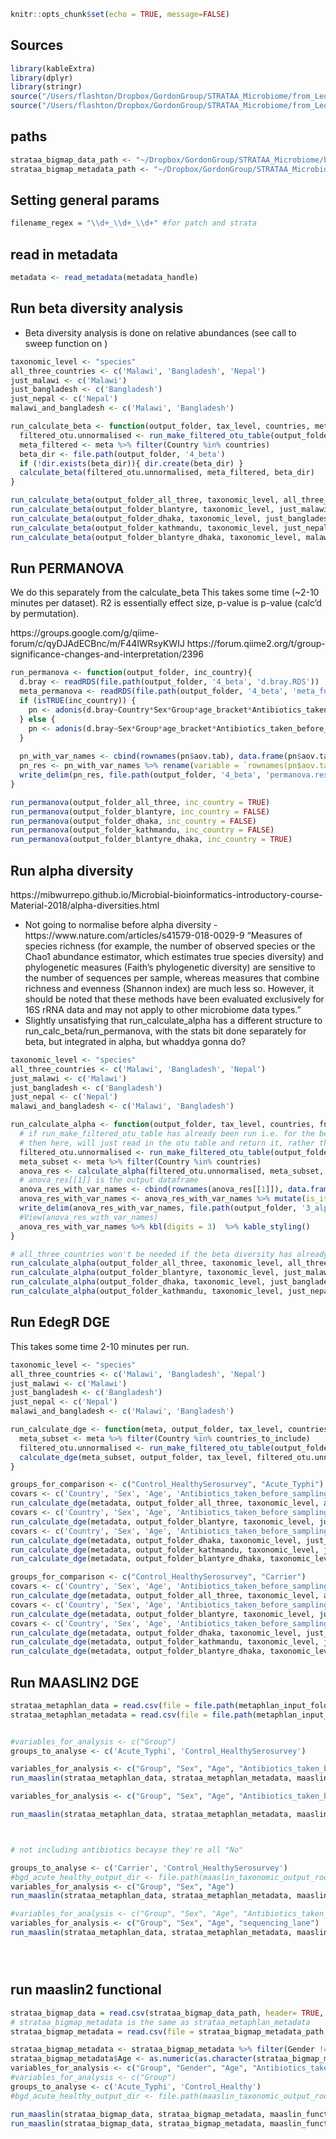 
```r
knitr::opts_chunk$set(echo = TRUE, message=FALSE)
```

## Sources
```r
library(kableExtra)
library(dplyr)
library(stringr)
source("/Users/flashton/Dropbox/GordonGroup/STRATAA_Microbiome/from_Leo/Leonardos_analysis/bin/core_functions.R")
source("/Users/flashton/Dropbox/GordonGroup/STRATAA_Microbiome/from_Leo/Leonardos_analysis/bin/config.R")
```

## paths

```r
strataa_bigmap_data_path <- "~/Dropbox/GordonGroup/STRATAA_Microbiome/big-map/2023.05.01/analyse_output/tsv-results/all_RPKMs.transpose.csv"
strataa_bigmap_metadata_path <- "~/Dropbox/GordonGroup/STRATAA_Microbiome/big-map/2023.05.01/2023.05.01.big_map_input.maaslin.csv"
```

## Setting general params

```r
filename_regex = "\\d+_\\d+_\\d+" #for patch and strata
```

## read in metadata

```r
metadata <- read_metadata(metadata_handle)

```



## Run beta diversity analysis

* Beta diversity analysis is done on relative abundances (see call to sweep function on )
```r

taxonomic_level <- "species"
all_three_countries <- c('Malawi', 'Bangladesh', 'Nepal')
just_malawi <- c('Malawi')
just_bangladesh <- c('Bangladesh')
just_nepal <- c('Nepal')
malawi_and_bangladesh <- c('Malawi', 'Bangladesh')

run_calculate_beta <- function(output_folder, tax_level, countries, meta, fn_regex, braken_folder){
  filtered_otu.unnormalised <- run_make_filtered_otu_table(output_folder, tax_level, countries, fn_regex, braken_folder, metadata)
  meta_filtered <- meta %>% filter(Country %in% countries)
  beta_dir <- file.path(output_folder, '4_beta')
  if (!dir.exists(beta_dir)){ dir.create(beta_dir) }
  calculate_beta(filtered_otu.unnormalised, meta_filtered, beta_dir)
}

run_calculate_beta(output_folder_all_three, taxonomic_level, all_three_countries, metadata, filename_regex, braken_folder)
run_calculate_beta(output_folder_blantyre, taxonomic_level, just_malawi, metadata, filename_regex, braken_folder)
run_calculate_beta(output_folder_dhaka, taxonomic_level, just_bangladesh, metadata, filename_regex, braken_folder)
run_calculate_beta(output_folder_kathmandu, taxonomic_level, just_nepal, metadata, filename_regex, braken_folder)
run_calculate_beta(output_folder_blantyre_dhaka, taxonomic_level, malawi_and_bangladesh, metadata, filename_regex, braken_folder)

```


## Run PERMANOVA

We do this separately from the calculate_beta This takes some time (~2-10 minutes per dataset). R2 is essentially effect size, p-value is p-value (calc'd by permutation).

https://groups.google.com/g/qiime-forum/c/qyDJAdECBnc/m/F44lWRsyKWIJ
https://forum.qiime2.org/t/group-significance-changes-and-interpretation/2396


```r
run_permanova <- function(output_folder, inc_country){
  d.bray <- readRDS(file.path(output_folder, '4_beta', 'd.bray.RDS'))
  meta_permanova <- readRDS(file.path(output_folder, '4_beta', 'meta_for_permanova.RDS'))
  if (isTRUE(inc_country)) {
    pn <- adonis(d.bray~Country*Sex*Group*age_bracket*Antibiotics_taken_before_sampling_yes_no_assumptions, data = meta_permanova, permutations = 1000)
  } else {
    pn <- adonis(d.bray~Sex*Group*age_bracket*Antibiotics_taken_before_sampling_yes_no_assumptions, data = meta_permanova, permutations = 1000)
  }
  
  pn_with_var_names <- cbind(rownames(pn$aov.tab), data.frame(pn$aov.tab, row.names = NULL))
  pn_res <- pn_with_var_names %>% rename(variable = `rownames(pn$aov.tab)`) %>% mutate(is_it_significant = ifelse(`Pr..F.` < 0.01, 'significant', 'not_significant')) %>% arrange(desc(is_it_significant), desc(R2)) %>% select(!c(Df, SumsOfSqs, MeanSqs, F.Model))
  write_delim(pn_res, file.path(output_folder, '4_beta', 'permanova.results.tsv'), delim = '\t')
}

run_permanova(output_folder_all_three, inc_country = TRUE)
run_permanova(output_folder_blantyre, inc_country = FALSE)
run_permanova(output_folder_dhaka, inc_country = FALSE)
run_permanova(output_folder_kathmandu, inc_country = FALSE)
run_permanova(output_folder_blantyre_dhaka, inc_country = TRUE)

```

## Run alpha diversity

https://mibwurrepo.github.io/Microbial-bioinformatics-introductory-course-Material-2018/alpha-diversities.html

* Not going to normalise before alpha diversity - https://www.nature.com/articles/s41579-018-0029-9
"Measures of species richness (for example, the number of observed species or the Chao1 abundance estimator, which estimates true species diversity) and phylogenetic measures (Faith’s phylogenetic diversity) are sensitive to the number of sequences per sample, whereas measures that combine richness and evenness (Shannon index) are much less so. However, it should be noted that these methods have been evaluated exclusively for 16S rRNA data and may not apply to other microbiome data types."
* Slightly unsatisfying that run_calculate_alpha has a different structure to run_calc_beta/run_permanova, with the stats bit done separately for beta, but integrated in alpha, but whaddya gonna do?

```r

taxonomic_level <- "species"
all_three_countries <- c('Malawi', 'Bangladesh', 'Nepal')
just_malawi <- c('Malawi')
just_bangladesh <- c('Bangladesh')
just_nepal <- c('Nepal')
malawi_and_bangladesh <- c('Malawi', 'Bangladesh')

run_calculate_alpha <- function(output_folder, tax_level, countries, fn_regex, braken_folder, meta, inc_country){
  # if run_make_filtered_otu_table has already been run i.e. for the beta diversity analysi
  # then here, will just read in the otu table and return it, rather than gathering all the per sample files.
  filtered_otu.unnormalised <- run_make_filtered_otu_table(output_folder, tax_level, countries, fn_regex, braken_folder, meta)
  meta_subset <- meta %>% filter(Country %in% countries)
  anova_res <- calculate_alpha(filtered_otu.unnormalised, meta_subset, quote("Group"), output_folder, "Phenotype", inc_country)
  # anova_res[[1]] is the output dataframe
  anova_res_with_var_names <- cbind(rownames(anova_res[[1]]), data.frame(anova_res[[1]], row.names = NULL))
  anova_res_with_var_names <- anova_res_with_var_names %>% mutate(is_it_significant = ifelse(`Pr..F.` < 0.01, 'significant', 'not_significant')) %>% arrange(desc(is_it_significant), `Pr..F.`)
  write_delim(anova_res_with_var_names, file.path(output_folder, '3_alpha', 'shannon.anova.results.tsv'), delim = '\t')
  #View(anova_res_with_var_names)
  anova_res_with_var_names %>% kbl(digits = 3)  %>% kable_styling()
}

# all_three_countries won't be needed if the beta diversity has already been calculated, but should include just in case.
run_calculate_alpha(output_folder_all_three, taxonomic_level, all_three_countries, filename_regex, braken_folder, metadata, inc_country = TRUE)
run_calculate_alpha(output_folder_blantyre, taxonomic_level, just_malawi, filename_regex, braken_folder, metadata, inc_country = FALSE)
run_calculate_alpha(output_folder_dhaka, taxonomic_level, just_bangladesh, filename_regex, braken_folder, metadata, inc_country = FALSE)
run_calculate_alpha(output_folder_kathmandu, taxonomic_level, just_nepal, filename_regex, braken_folder, metadata, inc_country = FALSE)


```


## Run EdegR DGE

This takes some time 2-10 minutes per run.

```r

taxonomic_level <- "species"
all_three_countries <- c('Malawi', 'Bangladesh', 'Nepal')
just_malawi <- c('Malawi')
just_bangladesh <- c('Bangladesh')
just_nepal <- c('Nepal')
malawi_and_bangladesh <- c('Malawi', 'Bangladesh')

run_calculate_dge <- function(meta, output_folder, tax_level, countries_to_include, covariates, groups_for_comparison){
  meta_subset <- meta %>% filter(Country %in% countries_to_include)
  filtered_otu.unnormalised <- run_make_filtered_otu_table(output_folder, tax_level, countries_to_include, fn_regex, braken_folder, meta)
  calculate_dge(meta_subset, output_folder, tax_level, filtered_otu.unnormalised, covariates, groups_for_comparison)
}

groups_for_comparison <- c("Control_HealthySerosurvey", "Acute_Typhi")
covars <- c('Country', 'Sex', 'Age', 'Antibiotics_taken_before_sampling_yes_no_assumptions', 'sequencing_lane')
run_calculate_dge(metadata, output_folder_all_three, taxonomic_level, all_three_countries, covars, groups_for_comparison)
covars <- c('Country', 'Sex', 'Age', 'Antibiotics_taken_before_sampling_yes_no_assumptions', 'sequencing_lane')
run_calculate_dge(metadata, output_folder_blantyre, taxonomic_level, just_malawi, covars, groups_for_comparison)
covars <- c('Country', 'Sex', 'Age', 'Antibiotics_taken_before_sampling_yes_no_assumptions')
run_calculate_dge(metadata, output_folder_dhaka, taxonomic_level, just_bangladesh, covars, groups_for_comparison)
run_calculate_dge(metadata, output_folder_kathmandu, taxonomic_level, just_nepal, covars, groups_for_comparison)
run_calculate_dge(metadata, output_folder_blantyre_dhaka, taxonomic_level, malawi_and_bangladesh, covars, groups_for_comparison)

groups_for_comparison <- c("Control_HealthySerosurvey", "Carrier")
covars <- c('Country', 'Sex', 'Age', 'Antibiotics_taken_before_sampling_yes_no_assumptions', 'sequencing_lane')
run_calculate_dge(metadata, output_folder_all_three, taxonomic_level, all_three_countries, covars, groups_for_comparison)
covars <- c('Country', 'Sex', 'Age', 'Antibiotics_taken_before_sampling_yes_no_assumptions', 'sequencing_lane')
run_calculate_dge(metadata, output_folder_blantyre, taxonomic_level, just_malawi, covars, groups_for_comparison)
covars <- c('Country', 'Sex', 'Age', 'Antibiotics_taken_before_sampling_yes_no_assumptions')
run_calculate_dge(metadata, output_folder_dhaka, taxonomic_level, just_bangladesh, covars, groups_for_comparison)
run_calculate_dge(metadata, output_folder_kathmandu, taxonomic_level, just_nepal, covars, groups_for_comparison)
run_calculate_dge(metadata, output_folder_blantyre_dhaka, taxonomic_level, malawi_and_bangladesh, covars, groups_for_comparison)
```



## Run MAASLIN2 DGE

```r

strataa_metaphlan_data = read.csv(file = file.path(metaphlan_input_folder, '2023.05.11.all_strataa_metaphlan.csv'), header= TRUE, sep = ",", row.names = 1, stringsAsFactors = FALSE, check.names=FALSE)
strataa_metaphlan_metadata = read.csv(file = file.path(metaphlan_input_folder, '2023.05.11.strataa_metadata.metaphlan.csv'), header = TRUE, sep = ",", row.names = 1, stringsAsFactors = FALSE)


#variables_for_analysis <- c("Group")
groups_to_analyse <- c('Acute_Typhi', 'Control_HealthySerosurvey')

variables_for_analysis <- c("Group", "Sex", "Age", "Antibiotics_taken_before_sampling_yes_no_assumptions")
run_maaslin(strataa_metaphlan_data, strataa_metaphlan_metadata, maaslin_taxonomic_output_root_folder, 'Bangladesh', groups_to_analyse, variables_for_analysis, 'NONE', 'LOG')

variables_for_analysis <- c("Group", "Sex", "Age", "Antibiotics_taken_before_sampling_yes_no_assumptions", "sequencing_lane")

run_maaslin(strataa_metaphlan_data, strataa_metaphlan_metadata, maaslin_taxonomic_output_root_folder, 'Malawi', groups_to_analyse, variables_for_analysis, 'NONE', 'LOG', c("sequencing_lane,32580_7"))



# not including antibiotics becayse they're all "No"

groups_to_analyse <- c('Carrier', 'Control_HealthySerosurvey')
#bgd_acute_healthy_output_dir <- file.path(maaslin_taxonomic_output_root_folder, paste())
variables_for_analysis <- c("Group", "Sex", "Age")
run_maaslin(strataa_metaphlan_data, strataa_metaphlan_metadata, maaslin_taxonomic_output_root_folder, 'Bangladesh', groups_to_analyse, variables_for_analysis, 'NONE', 'LOG', NA)

#variables_for_analysis <- c("Group", "Sex", "Age", "Antibiotics_taken_before_sampling_yes_no_assumptions", "sequencing_lane")
variables_for_analysis <- c("Group", "Sex", "Age", "sequencing_lane")
run_maaslin(strataa_metaphlan_data, strataa_metaphlan_metadata, maaslin_taxonomic_output_root_folder, 'Malawi', groups_to_analyse, variables_for_analysis, 'NONE', 'LOG',  c("sequencing_lane,32580_7"))





```
## run maaslin2 functional

```r

strataa_bigmap_data = read.csv(strataa_bigmap_data_path, header= TRUE, sep = ",", row.names = 1, stringsAsFactors = FALSE, check.names=FALSE)
# strataa_bigmap_metadata is the same as strataa_metaphlan_metadata
strataa_bigmap_metadata = read.csv(file = strataa_bigmap_metadata_path, header = TRUE, sep = ",", row.names = 1, stringsAsFactors = FALSE)

strataa_bigmap_metadata <- strataa_bigmap_metadata %>% filter(Gender != '#N/A')
strataa_bigmap_metadata$Age <- as.numeric(as.character(strataa_bigmap_metadata$Age))
variables_for_analysis <- c("Group", "Gender", "Age", "Antibiotics_taken_before_sampling_yes_no_assumptions")
#variables_for_analysis <- c("Group")
groups_to_analyse <- c('Acute_Typhi', 'Control_Healthy')
#bgd_acute_healthy_output_dir <- file.path(maaslin_taxonomic_output_root_folder, paste())

run_maaslin(strataa_bigmap_data, strataa_bigmap_metadata, maaslin_functional_output_root_folder, 'Bangladesh', groups_to_analyse, variables_for_analysis, 'NONE', 'LOG')
run_maaslin(strataa_bigmap_data, strataa_bigmap_metadata, maaslin_functional_output_root_folder, 'Malawi', groups_to_analyse, variables_for_analysis, 'NONE', 'LOG')
```


